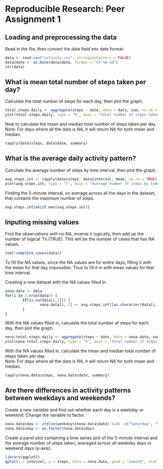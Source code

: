 Reproducible Research: Peer Assignment 1
=======================================

Loading and preprocessing the data
----------------------------------

Read in the file, then convert the date field into date format.

```r
data <- read.csv("activity.csv", stringsAsFactors = FALSE)
data$date <- as.Date(data$date, format = "%Y-%m-%d")
str(data)
```

What is mean total number of steps taken per day?
-------------------------------------------------

Calculate the total number of steps for each day, then plot the graph.

```r
total.steps.daily <- aggregate(steps ~ date, data = data, sum, na.rm = TRUE)
plot(total.steps.daily, type = "h", main = "Total number of steps taken each day", col = "magenta")
```

Now to calculate the mean and median total number of steps taken per day.  
Note: For days where all the data is NA, it will return NA for both mean and median.

```r
tapply(data$steps, data$date, summary)
```

What is the average daily activity pattern?
-------------------------------------------

Calculate the average number of steps by time interval, then plot the graph.

```r
avg.steps.int <- tapply(data$steps, data$interval, mean, na.rm = TRUE)
plot(avg.steps.int, type = "l", main = "Average number of steps by time interval", col = "magenta")
```

Finding the 5-minute interval, on average across all the days in the dataset, that contains the maximum number of steps.

```r
avg.steps.int[which.max(avg.steps.int)]
```

Inputing missing values
-----------------------

Find the observations with no NA, inverse it logically, then add up the number of logical '1's (TRUE). This will be the number of cases that has NA values.

```r
sum(!complete.cases(data))
```

To fill the NA values, since the NA values are for entire days, filling it with the mean for that day impossible. Thus to fill it in with mean values for that time interval.

Creating a new dataset with the NA values filled in.

```r
nona.data <- data
for(i in 1:nrow(data)) {
        if(is.na(data[i,1])) {
                nona.data[i, 1] <- avg.steps.int[[as.character(data[i, 3])]]
        }
}
```

With the NA values filled in, calculate the total number of steps for each day, then plot the graph.

```r
nona.total.steps.daily <- aggregate(steps ~ date, data = nona.data, sum, na.rm = TRUE)
plot(nona.total.steps.daily, type = "h", main = "Total number of steps taken each day(NA filled in)", col = "magenta")
```

With the NA values filled in, calculate the mean and median total number of steps taken per day.  
Note: For days where all the data is NA, it will return NA for both mean and median.

```r
tapply(nona.data$steps, nona.data$date, summary)
```

Are there differences in activity patterns between weekdays and weekends?
-------------------------------------------------------------------------

Create a new variable and find out whether each day is a weekday or weekend. Change the variable to factor.

```r
nona.data$day <- ifelse(weekdays(nona.data$date) %in%  c("Saturday", "Sunday"),'Weekend','Weekday')
nona.data$day <- as.factor(nona.data$day)
```

Create a panel plot containing a time series plot of the 5-minute interval and the average number of steps taken, averaged across all weekday days or weekend days (y-axis).

```r
library(ggplot2)
qplot(x = interval, y = steps, data = nona.data, geom = "smooth", stat = "summary", fun.y = mean) + facet_grid(day ~ .) + facet_wrap(~ day, nrow = 2) + labs(title = "Average steps by time interval, comparing between weekdays and weekends")
```
